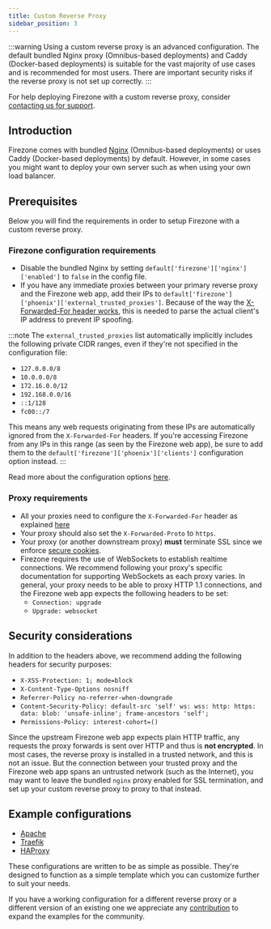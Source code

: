 ```yaml
---
title: Custom Reverse Proxy
sidebar_position: 3
---
```


:::warning
Using a custom reverse proxy is an advanced configuration. The default bundled
Nginx proxy (Omnibus-based deployments) and Caddy (Docker-based deployments) is
suitable for the vast majority of use cases and is recommended for most users.
There are important security risks if the reverse proxy is not set up correctly.
:::

For help deploying Firezone with a custom reverse proxy, consider [contacting us
for support](https://www.firezone.dev/contact/sales).

## Introduction

Firezone comes with bundled [Nginx](https://www.nginx.com/) (Omnibus-based
deployments) or uses Caddy (Docker-based deployments) by default. However, in
some cases you might want to deploy your own server such as when using
your own load balancer.

## Prerequisites

Below you will find the requirements in order to setup Firezone with a custom
reverse proxy.

### Firezone configuration requirements

* Disable the bundled Nginx by setting `default['firezone']['nginx']['enabled']`
  to `false` in the config file.
* If you have any immediate proxies between your primary reverse proxy and the
  Firezone web app, add their IPs to
  `default['firezone']['phoenix']['external_trusted_proxies']`. Because of the
  way the [X-Forwarded-For header works](
  https://developer.mozilla.org/en-US/docs/Web/HTTP/Headers/X-Forwarded-For),
  this is needed to parse the actual client's IP address to prevent
  IP spoofing.

:::note
The `external_trusted_proxies` list automatically implicitly includes the
following private CIDR ranges, even if they're not specified in the
configuration file:

* `127.0.0.0/8`
* `10.0.0.0/8`
* `172.16.0.0/12`
* `192.168.0.0/16`
* `::1/128`
* `fc00::/7`

This means any web requests originating from these IPs are automatically ignored
from the `X-Forwarded-For` headers. If you're accessing Firezone from any IPs in
this range (as seen by the Firezone web app), be sure to add them to the
`default['firezone']['phoenix']['clients']` configuration option instead.
:::

Read more about the configuration options
[here](/reference/configuration-file/).

### Proxy requirements

* All your proxies need to configure the `X-Forwarded-For` header as explained
  [here](
  https://developer.mozilla.org/en-US/docs/Web/HTTP/Headers/X-Forwarded-For)
* Your proxy should also set the `X-Forwarded-Proto` to `https`.
* Your proxy (or another downstream proxy) **must** terminate SSL since we
  enforce [secure cookies](
  https://developer.mozilla.org/en-US/docs/Web/HTTP/Cookies#restrict_access_to_cookies).
* Firezone requires the use of WebSockets to establish realtime connections. We
  recommend following your proxy's specific documentation for supporting
  WebSockets as each proxy varies. In general, your proxy needs to be able to
  proxy HTTP 1.1 connections, and the Firezone web app expects the following
  headers to be set:
  * `Connection: upgrade`
  * `Upgrade: websocket`

## Security considerations

In addition to the headers above, we recommend adding the following headers for
security purposes:

* `X-XSS-Protection: 1; mode=block`
* `X-Content-Type-Options nosniff`
* `Referrer-Policy no-referrer-when-downgrade`
* `Content-Security-Policy: default-src 'self' ws: wss: http: https: data: blob:
  'unsafe-inline'; frame-ancestors 'self';`
* `Permissions-Policy: interest-cohort=()`

Since the upstream Firezone web app expects plain HTTP traffic, any requests the
proxy forwards is sent over HTTP and thus is **not encrypted**. In most cases,
the reverse proxy is installed in a trusted network, and this is not an issue.
But the connection between your trusted proxy and the Firezone web app spans
an untrusted network (such as the Internet), you may want to leave the bundled
`nginx` proxy enabled for SSL termination, and set up your custom
reverse proxy to proxy to that instead.

## Example configurations

* [Apache](/reference/reverse-proxy-templates/apache/)
* [Traefik](/reference/reverse-proxy-templates/traefik/)
* [HAProxy](/reference/reverse-proxy-templates/haproxy/)

These configurations are written to be as simple as possible. They're designed
to function as a simple template which you can customize further to suit your
needs.

If you have a working configuration for a different reverse proxy or a different
version of an existing one we appreciate any
[contribution](https://github.com/firezone/firezone/) to expand the examples for
the community.
